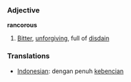=== Adjective ===

'''rancorous'''

# [[Bitter]], [[unforgiving]], full of [[disdain]]

=== Translations ===
*[[Indonesian]]: dengan penuh [[benci|kebencian]]
